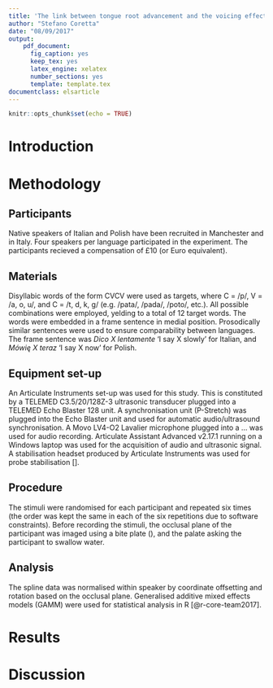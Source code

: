 ```yaml
---
title: 'The link between tongue root advancement and the voicing effect: an ultrasound study of Italian and Polish'
author: "Stefano Coretta"
date: "08/09/2017"
output:
    pdf_document:
      fig_caption: yes
      keep_tex: yes
      latex_engine: xelatex
      number_sections: yes
      template: template.tex
documentclass: elsarticle
---
```


```r
knitr::opts_chunk$set(echo = TRUE)
```

# Introduction



# Methodology

## Participants

Native speakers of Italian and Polish have been recruited in Manchester and in Italy.
Four speakers per language participated in the experiment.
The participants recieved a compensation of £10 (or Euro equivalent).

## Materials

Disyllabic words of the form C\textsubscript{1}V\textsubscript{1}C\textsubscript{2}V\textsubscript{2} were used as targets, where C\textsubscript{1} = /p/, V\textsubscript{1} = /a, o, u/, and C\textsubscript{2} = /t, d, k, g/ (e.g. /pata/, /pada/, /poto/, etc.).
All possible combinations were employed, yelding to a total of 12 target words.
The words were embedded in a frame sentence in medial position.
Prosodically similar sentences were used to ensure comparability between languages.
The frame sentence was *Dico X lentamente* 'I say X slowly' for Italian, and *Mówię X teraz* 'I say X now' for Polish.

<!--
say reasons behind choices and explain why prosodically similar
-->

## Equipment set-up

An Articulate Instruments set-up was used for this study.
This is constituted by a TELEMED C3.5/20/128Z-3 ultrasonic transducer plugged into a TELEMED Echo Blaster 128 unit.
A synchronisation unit (P-Stretch) was plugged into the Echo Blaster unit and used for automatic audio/ultrasound synchronisation.
A Movo LV4-O2 Lavalier microphone plugged into a ... was used for audio recording.
Articulate Assistant Advanced v2.17.1 running on a Windows laptop was used for the acquisition of audio and ultrasonic signal.
A stabilisation headset produced by Articulate Instruments was used for probe stabilisation [].

## Procedure

The stimuli were randomised for each participant and repeated six times (the order was kept the same in each of the six repetitions due to software constraints).
Before recording the stimuli, the occlusal plane of the participant was imaged using a bite plate (), and the palate asking the participant to swallow water.

## Analysis

The spline data was normalised within speaker by coordinate offsetting and rotation based on the occlusal plane.
Generalised additive mixed effects models (GAMM) were used for statistical analysis in R [@r-core-team2017].

# Results



# Discussion
